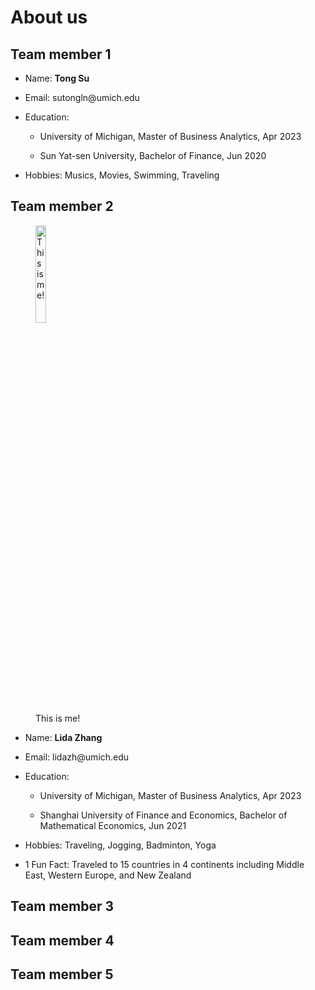 # About us

## Team member 1

- Name: **Tong Su**

- Email: sutongln@umich.edu

- Education:

  + University of Michigan, Master of Business Analytics, Apr 2023

  + Sun Yat-sen University, Bachelor of Finance, Jun 2020

- Hobbies: Musics, Movies, Swimming, Traveling


## Team member 2

![This is me!](D:/Umich/BA501/pic.jpg){height=20%, width=20%}

- Name: **Lida Zhang**

- Email: lidazh@umich.edu

- Education:

  + University of Michigan, Master of Business Analytics, Apr 2023

  + Shanghai University of Finance and Economics, Bachelor of Mathematical Economics, Jun 2021

- Hobbies: Traveling, Jogging, Badminton, Yoga

- 1 Fun Fact: Traveled to 15 countries in 4 continents including Middle East, Western Europe, and New Zealand

## Team member 3


## Team member 4


## Team member 5